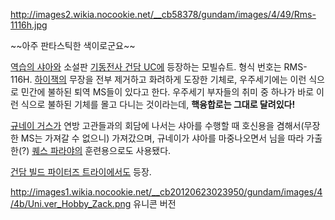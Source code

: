 http://images2.wikia.nocookie.net/__cb58378/gundam/images/4/49/Rms-1116h.jpg

~~아주 판타스틱한 색이로군요~~

[[역습의 샤아]]와 소설판 [[기동전사 건담 UC]]에 등장하는 모빌슈트.
형식 번호는 RMS-116H. [[하이잭]]의 무장을 전부 제거하고 화려하게 도장한 기체로, 우주세기에는 이런 식으로 민간에 불하된 퇴역 MS들이 있다고 한다. 우주세기 부자들의 취미 중 하나가 바로 이런 식으로 불하된 기체를 몰고 다니는 것이라는데, '''핵융합로는 그대로 달려있다!'''

[[규네이 거스]]가 연방 고관들과의 회담에 나서는 샤아를 수행할 때 호신용을 겸해서(무장한 MS는 가져갈 수 없으니) 가져갔으며, 규네이가 샤아를 마중나오면서 님을 따라 가출한(?) [[퀘스 파라야]]의 훈련용으로도 사용됐다. 

[[건담 빌드 파이터즈 트라이]]에서도 등장.

http://images1.wikia.nocookie.net/__cb20120623023950/gundam/images/4/4b/Uni.ver_Hobby_Zack.png
유니콘 버전 

